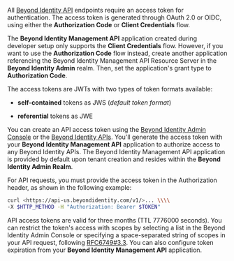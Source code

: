 All [Beyond Identity API](/api) endpoints require an access token for authentication. The access token is generated through OAuth 2.0 or OIDC, using either the **Authorization Code** or **Client Credentials** flow. 

The **Beyond Identity Management API** application created during developer setup only supports the **Client Credentials** flow. However, if you want to use the **Authorization Code** flow instead, create another application referencing the Beyond Identity Management API Resource Server in the **Beyond Identity Admin** realm. Then, set the application's grant type to **Authorization Code**.

The access tokens are JWTs with two types of token formats available:

- **self-contained** tokens as JWS (_default token format_)

- **referential** tokens as JWE

You can create an API access token using the [Beyond Identity Admin Console](/create-api-token#admin-console) or the [Beyond Identity APIs](/create-api-token#api). You'll generate the access token with your **Beyond Identity Management API** application to authorize access to any Beyond Identity APIs. The Beyond Identity Management API application is provided by default upon tenant creation and resides within the **Beyond Identity Admin Realm**. 

For API requests, you must provide the access token in the Authorization header, as shown in the following example:

```bash
curl <https://api-us.beyondidentity.com/v1/>... \\\\
-X $HTTP_METHOD -H "Authorization: Bearer $TOKEN"
```

API access tokens are valid for three months (TTL 7776000 seconds). You can restrict the token's access with scopes by selecting a list in the Beyond Identity Admin Console or specifying a space-separated string of scopes in your API request, following [RFC6749#3.3](https://www.rfc-editor.org/rfc/rfc6749#section-3.3). You can also configure token expiration from your **Beyond Identity Management API** application.